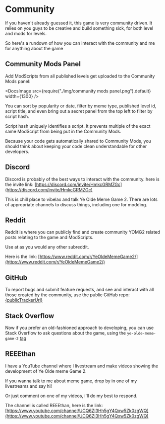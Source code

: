 
# Community

If you haven't already guessed it, this game is very community driven. It relies on you guys to be creative and build something sick, for both level and mods for levels.

So here's a rundown of how you can interact with the community and me for anything about the game

## Community Mods Panel

Add ModScripts from all published levels get uploaded to the Community Mods panel:

<DocsImage
  src={require("./img/community mods panel.png").default}
  width={1300}
/>

You can sort by popularity or date, filter by meme type, published level id, script title, and even bring out a secret panel from the top left to filter by script hash.

Script hash uniquely identifies a script. It prevents multiple of the exact same ModScript from being put in the Community Mods.

Because your code gets automatically shared to Community Mods, you should think about keeping your code clean understandable for other developers.

## Discord

Discord is probably of the best ways to interact with the community. here is the invite link: [https://discord.com/invite/HmkcGRMZGc](https://discord.com/invite/HmkcGRMZGc)

This is chill place to vibelax and talk Ye Olde Meme Game 2. There are lots of appropriate channels to discuss things, including one for modding.

## Reddit

Reddit is where you can publicly find and create community YOMG2 related posts relating to the game and ModScripts.

Use at as you would any other subreddit.

Here is the link: [https://www.reddit.com/r/YeOldeMemeGame2/](https://www.reddit.com/r/YeOldeMemeGame2/)

## GitHub

To report bugs and submit feature requests, and see and interact with all those created by the community, use the public GitHub repo: <a target="_blank" href={publicTrackerUrl}>{publicTrackerUrl}</a>

## Stack Overflow

Now if you prefer an old-fashioned approach to developing, you can use Stack Overflow to ask questions about the game, using the `ye-olde-meme-game-2` [tag](https://stackoverflow.com/questions/tagged/ye-olde-meme-game-2)

## REEEthan

I have a YouTube channel where I livestream and make videos showing the development of Ye Olde meme Game 2.

If you wanna talk to me about meme game, drop by in one of my livestreams and say hi!

Or just comment on one of my videos, i'll do my best to respond.

The channel is called REEEthan, here is the link: [https://www.youtube.com/channel/UCQ6ZI3Hh5gY4Qxw5Zk0zgWQ](https://www.youtube.com/channel/UCQ6ZI3Hh5gY4Qxw5Zk0zgWQ)
